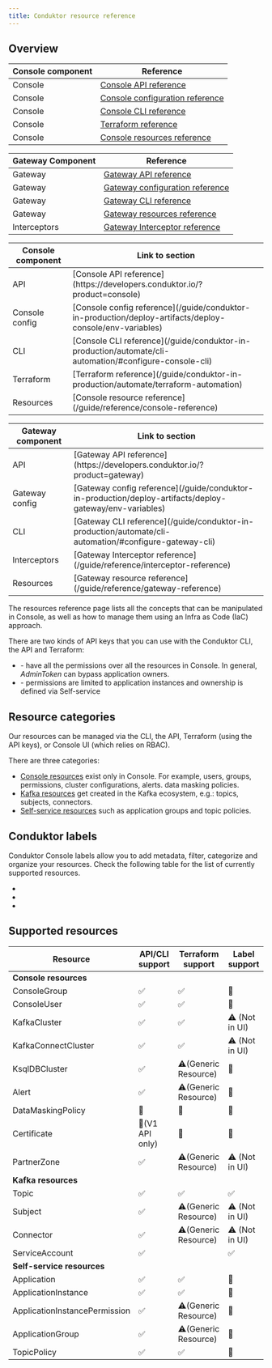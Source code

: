 ```yaml
---
title: Conduktor resource reference
---
```


## Overview

| Console component | Reference |
|----------|----------|
| Console   | [Console API reference](https://developers.conduktor.io/?product=console)  |
| Console   | [Console configuration reference](../get-started/configuration/env-variables)  |
| Console   | [Console CLI reference](./cli-reference.md)  |
| Console   | [Terraform reference](./terraform-reference.md)  |
| Console   | [Console resources reference](./resource-reference/)  |

| Gateway Component | Reference |
|----------|----------|
| Gateway   | [Gateway API reference](https://developers.conduktor.io/?product=gateway)  |
| Gateway   | [Gateway configuration reference](../../gateway/configuration/env-variables)  |
| Gateway   | [Gateway CLI reference](../../gateway/reference/cli-reference)  |
| Gateway   | [Gateway resources reference](../../gateway/reference/resources-reference)  |
| Interceptors  | [Gateway Interceptor reference](./resource-reference/)  |
 
<div style={{ display: 'flex', gap: '16px', flexWrap: 'wrap' }}>

  <div style={{ flex: 1, minWidth: '250px' }}>
    <table>
      <thead>
        <tr>
          <th>Console component</th>
          <th>Link to section</th>
        </tr>
      </thead>
      <tbody>
        <tr>
          <td>API</td>
          <td>[Console API reference](https://developers.conduktor.io/?product=console)</td>
        </tr>
        <tr>
          <td>Console config</td>
          <td>[Console config reference](/guide/conduktor-in-production/deploy-artifacts/deploy-console/env-variables)</td>
        </tr>
        <tr>
          <td>CLI</td>
          <td>[Console CLI reference](/guide/conduktor-in-production/automate/cli-automation/#configure-console-cli)</td>
        </tr>
        <tr>
          <td>Terraform</td>
          <td>[Terraform reference](/guide/conduktor-in-production/automate/terraform-automation)</td>
        </tr>
        <tr>
          <td>Resources</td>
          <td>[Console resource reference](/guide/reference/console-reference)</td>
        </tr>
      </tbody>
    </table>
  </div>

  <div style={{ flex: 1, minWidth: '250px' }}>
    <table>
      <thead>
        <tr>
          <th>Gateway component</th>
          <th>Link to section</th>
        </tr>
      </thead>
      <tbody>
        <tr>
          <td>API</td>
          <td>[Gateway API reference](https://developers.conduktor.io/?product=gateway)</td>
        </tr>
        <tr>
          <td>Gateway config</td>
          <td>[Gateway config reference](/guide/conduktor-in-production/deploy-artifacts/deploy-gateway/env-variables)</td>
        </tr>
        <tr>
          <td>CLI</td>
          <td>[Gateway CLI reference](/guide/conduktor-in-production/automate/cli-automation/#configure-gateway-cli)</td>
        </tr>
        <tr>
          <td>Interceptors</td>
          <td>[Gateway Interceptor reference](/guide/reference/interceptor-reference)</td>
        </tr>
        <tr>
          <td>Resources</td>
          <td>[Gateway resource reference](/guide/reference/gateway-reference)</td>
        </tr>
      </tbody>
    </table>
  </div>

</div>

The resources reference page lists all the concepts that can be manipulated in Console, as well as how to manage them using an Infra as Code (IaC) approach.

There are two kinds of API keys that you can use with the Conduktor CLI, the API and Terraform:

- <Label type="AdminToken" /> - have all the permissions over all the resources in Console. In general, *AdminToken* can bypass application owners.
- <Label type="AppToken" /> - permissions are limited to application instances and ownership is defined via Self-service

## Resource categories

Our resources can be managed via the CLI, the API, Terraform (using the API keys), or Console UI (which relies on RBAC).

There are three categories:

- [Console resources](/guide/reference/console-reference) exist only in Console. For example, users, groups, permissions, cluster configurations, alerts. data masking policies.
- [Kafka resources](/guide/reference/kafka-reference) get created in the Kafka ecosystem, e.g.: topics, subjects, connectors.
- [Self-service resources](/guide/reference/self-service-reference) such as application groups and topic policies.

## Conduktor labels

Conduktor Console labels allow you to add metadata, filter, categorize and organize your resources. Check the following table for the list of currently supported resources.

- <Label type="FullLabelSupport" />
- <Label type="PartialLabelSupport" />
- <Label type="MissingLabelSupport" />

## Supported resources

| Resource                     | API/CLI support | Terraform support    | Label support  |
|------------------------------|-----------------|----------------------|----------------|
| **Console resources**        |                 |                      |                |
| ConsoleGroup                 | ✅               | ✅                    | 🚫             |
| ConsoleUser                  | ✅               | ✅                    | 🚫             |
| KafkaCluster                 | ✅               | ✅                    | ⚠️ (Not in UI) |
| KafkaConnectCluster          | ✅               | ✅                    | ⚠️ (Not in UI) |
| KsqlDBCluster                | ✅               | ⚠️(Generic Resource) | 🚫             |
| Alert                        | ✅               | ⚠️(Generic Resource) | 🚫             |
| DataMaskingPolicy            | 🚫              | 🚫                   | 🚫             |
| Certificate                  | 🚫(V1 API only) | 🚫                   | 🚫             |
| PartnerZone                  | ✅               | ⚠️(Generic Resource) | ⚠️ (Not in UI) |
| **Kafka resources**          |                 |                      |                |
| Topic                        | ✅               | ✅                    | ✅              |
| Subject                      | ✅               | ⚠️(Generic Resource) | ⚠️ (Not in UI) |
| Connector                    | ✅               | ⚠️(Generic Resource) | ⚠️ (Not in UI) |
| ServiceAccount               | ✅               |                      | ✅              |
| **Self-service resources**   |                 |                      |                |
| Application                  | ✅               | ✅                    | 🚫             |
| ApplicationInstance          | ✅               | ✅                    | 🚫             |
| ApplicationInstancePermission | ✅               | ⚠️(Generic Resource) | 🚫             |
| ApplicationGroup             | ✅               | ⚠️(Generic Resource) | 🚫             |
| TopicPolicy                  | ✅               | ✅                    | 🚫             |
